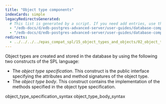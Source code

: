 ```yaml
---
title: "Object type components"
indexCards: simple
legacyRedirectsGenerated:
  # This list is generated by a script. If you need add entries, use the `legacyRedirects` key.
  - "/edb-docs/d/edb-postgres-advanced-server/user-guides/database-compatibility-for-oracle-developers-guide/9.6/Database_Compatibility_for_Oracle_Developers_Guide_v9.6.1.092.html"
  - "/edb-docs/d/edb-postgres-advanced-server/user-guides/database-compatibility-for-oracle-developers-guide/9.5/Database_Compatibility_for_Oracle_Developers_Guide.1.214.html"
redirects:
  - ../../../../epas_compat_spl/15_object_types_and_objects/02_object_type_components #generated for docs/epas/reorg-role-use-case-mode
---
```


<div id="object_type_components" class="registered_link"></div>

Object types are created and stored in the database by using the following two constructs of the SPL language:

-   The *object type specification*. This construct is the public interface specifying the attributes and method signatures of the object type.
-   The *object type body*. This construct contains the implementation of the methods specified in the object type specification.


<div class="toctree" maxdepth="3">

object_type_specification_syntax object_type_body_syntax

</div>
